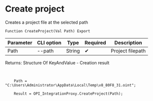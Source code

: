 ﻿---
sidebar_position: 1
---


# Create project
 Creates a project file at the selected path



`Function CreateProject(Val Path) Export`

  | Parameter | CLI option | Type | Required | Description |
  |-|-|-|-|-|
  | Path | --path | String | &#x2714; | Project filepath |

  
  Returns:  Structure Of KeyAndValue - Creation result

<br/>




```bsl title="1C:Enterprise/OneScript code example"
    Path = "C:\Users\Administrator\AppData\Local\Temp\v8_80F8_31.oint";

    Result = OPI_IntegrationProxy.CreateProject(Path);
```
 




